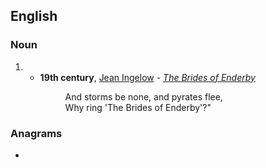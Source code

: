 ==English==

===Noun===
{{en-noun}}

# {{obsolete spelling of|pirate|lang=en}}
#* '''19th century''', [[w:Jean Ingelow|Jean Ingelow]] - ''[[s:The Brides of Enderby|The Brides of Enderby]]''
#*: And storms be none, and pyrates flee,
#*: Why ring 'The Brides of Enderby'?"

===Anagrams===
* {{anagrams|en|Tarpey|aptery|petary|tepary}}